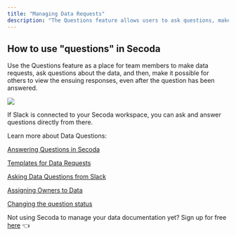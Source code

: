 ```yaml
---
title: "Managing Data Requests"
description: "The Questions feature allows users to ask questions, make data requests, and see the responses to them. You and your team can ask and answer directly from Slack if it's integrated."
---
```


## **How to use "questions" in Secoda**

Use the Questions feature as a place for team members to make data requests, ask questions about the data, and then, make it possible for others to view the ensuing responses, even after the question has been answered. 

![](https://3544070331-files.gitbook.io/~/files/v0/b/gitbook-x-prod.appspot.com/o/spaces%2FqxbfBjqa19PllrcxgKxO%2Fuploads%2FiUlBj23fqKLXIN6KzloU%2FScreen%20Shot%202022-04-08%20at%2012.34.50%20PM.png?alt=media&token=2b49f4d8-c0ce-4f92-ae94-f2826fe59212)

If Slack is connected to your Secoda workspace, you can ask and answer questions directly from there. 

Learn more about Data Questions:

[Answering Questions in Secoda](/features/data-requests/answering-questions)

[Templates for Data Requests](/features/data-requests/templates)

[Asking Data Questions from Slack](/features/data-requests/asking-questions-from-slack)

[Assigning Owners to Data](/features/data-requests/assigning-ownership)

[Changing the question status](/features/data-requests/question-status)

Not using Secoda to manage your data documentation yet? Sign up for free [here](https://app.secoda.co/) 👈